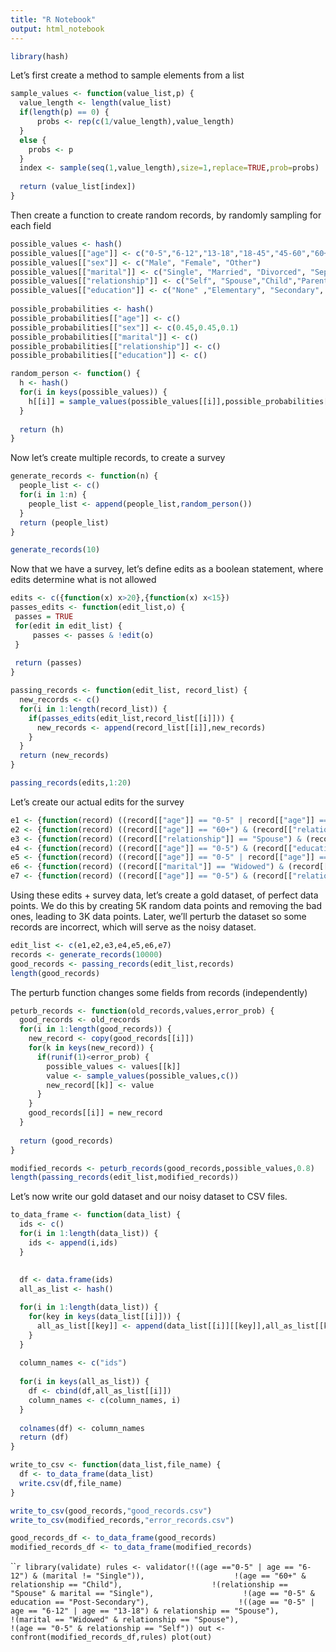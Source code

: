 ---
title: "R Notebook"
output: html_notebook
---

```{r}
library(hash)
```

Let's first create a method to sample elements from a list 

```{r}
sample_values <- function(value_list,p) {
  value_length <- length(value_list)
  if(length(p) == 0) {
      probs <- rep(c(1/value_length),value_length)
  }
  else {
    probs <- p
  }
  index <- sample(seq(1,value_length),size=1,replace=TRUE,prob=probs) 
  
  return (value_list[index])
}
```
Then create a function to create random records, by randomly sampling for each field
```{r}

possible_values <- hash()
possible_values[["age"]] <- c("0-5","6-12","13-18","18-45","45-60","60+")
possible_values[["sex"]] <- c("Male", "Female", "Other") 
possible_values[["marital"]] <- c("Single", "Married", "Divorced", "Separated", "Widowed") 
possible_values[["relationship"]] <- c("Self", "Spouse","Child","Parent","Other")
possible_values[["education"]] <- c("None" ,"Elementary", "Secondary", "Post-Secondary")  
  
possible_probabilities <- hash()
possible_probabilities[["age"]] <- c()
possible_probabilities[["sex"]] <- c(0.45,0.45,0.1)
possible_probabilities[["marital"]] <- c() 
possible_probabilities[["relationship"]] <- c()
possible_probabilities[["education"]] <- c()

random_person <- function() {
  h <- hash() 
  for(i in keys(possible_values)) {
    h[[i]] = sample_values(possible_values[[i]],possible_probabilities[[i]])
  }
  
  return (h)
}
```

Now let's create multiple records, to create a survey

```{r}
generate_records <- function(n) {
  people_list <- c()
  for(i in 1:n) {
    people_list <- append(people_list,random_person())
  }
  return (people_list)
}

generate_records(10)
```
Now that we have a survey, let's define edits as a boolean statement, where edits determine what is not allowed
```{r}
edits <- c({function(x) x>20},{function(x) x<15})
passes_edits <- function(edit_list,o) {
 passes = TRUE
 for(edit in edit_list) {
     passes <- passes & !edit(o)
 }
 
 return (passes) 
}

passing_records <- function(edit_list, record_list) {
  new_records <- c()
  for(i in 1:length(record_list)) {
    if(passes_edits(edit_list,record_list[[i]])) {
      new_records <- append(record_list[[i]],new_records)
    }
  }
  return (new_records) 
}

passing_records(edits,1:20)


```
Let's create our actual edits for the survey
```{r}
e1 <- {function(record) ((record[["age"]] == "0-5" | record[["age"]] == "6-12") & (record[["marital"]] != "Single"))}
e2 <- {function(record) ((record[["age"]] == "60+") & (record[["relationship"]] == "Child"))}
e3 <- {function(record) ((record[["relationship"]] == "Spouse") & (record[["marital"]] == "Single"))}
e4 <- {function(record) ((record[["age"]] == "0-5") & (record[["education"]] == "Post-Secondary"))}
e5 <- {function(record) ((record[["age"]] == "0-5" | record[["age"]] == "6-12" | record[["age"]] == "13-18") & (record[["relationship"]] == "Spouse"))}
e6 <- {function(record) ((record[["marital"]] == "Widowed") & (record[["relationship"]] == "Spouse"))}
e7 <- {function(record) ((record[["age"]] == "0-5") & (record[["relationship"]] == "Self"))}
```
Using these edits + survey data, let's create a gold dataset, of perfect data points. 
We do this by creating 5K random data points and removing the bad ones, leading to 3K data points. 
Later, we'll perturb the dataset so some records are incorrect, which will serve as the noisy dataset. 
```{r}

edit_list <- c(e1,e2,e3,e4,e5,e6,e7)
records <- generate_records(10000)
good_records <- passing_records(edit_list,records)
length(good_records)
```

The perturb function changes some fields from records (independently)
```{r}
peturb_records <- function(old_records,values,error_prob) {
  good_records <- old_records
  for(i in 1:length(good_records)) {
    new_record <- copy(good_records[[i]])
    for(k in keys(new_record)) {
      if(runif(1)<error_prob) {
        possible_values <- values[[k]]
        value <- sample_values(possible_values,c())
        new_record[[k]] <- value
      }
    }
    good_records[[i]] = new_record
  }
  
  return (good_records)
}

modified_records <- peturb_records(good_records,possible_values,0.8)
length(passing_records(edit_list,modified_records))
```
Let's now write our gold dataset and our noisy dataset to CSV files. 
```{r}
to_data_frame <- function(data_list) {
  ids <- c()
  for(i in 1:length(data_list)) {
    ids <- append(i,ids)
  }
  
  
  df <- data.frame(ids)
  all_as_list <- hash()

  for(i in 1:length(data_list)) {
    for(key in keys(data_list[[i]])) {
      all_as_list[[key]] <- append(data_list[[i]][[key]],all_as_list[[key]])
    }
  }
  
  column_names <- c("ids")
  
  for(i in keys(all_as_list)) {
    df <- cbind(df,all_as_list[[i]])
    column_names <- c(column_names, i)
  }
  
  colnames(df) <- column_names
  return (df)
}

write_to_csv <- function(data_list,file_name) {
  df <- to_data_frame(data_list)
  write.csv(df,file_name)
}

write_to_csv(good_records,"good_records.csv")
write_to_csv(modified_records,"error_records.csv")

```

```{r}
good_records_df <- to_data_frame(good_records)
modified_records_df <- to_data_frame(modified_records)
```

```{r}
library(validate)
rules <- validator(!((age =="0-5" | age == "6-12") & (marital != "Single")),
                   !(age == "60+" & relationship == "Child"),
                   !(relationship == "Spouse" & marital == "Single"),
                   !(age == "0-5" & education == "Post-Secondary"),
                   !((age == "0-5" | age == "6-12" | age == "13-18") & relationship == "Spouse"),
                   !(marital == "Widowed" & relationship == "Spouse"),
                   !(age == "0-5" & relationship == "Self"))
out <- confront(modified_records_df,rules)
plot(out)
`

